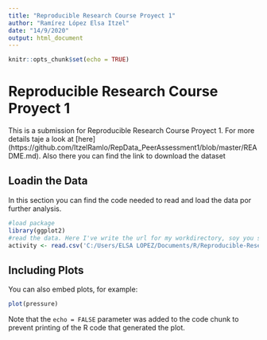 ```yaml
---
title: "Reproducible Research Course Proyect 1"
author: "Ramírez López Elsa Itzel"
date: "14/9/2020"
output: html_document
---
```


```r
knitr::opts_chunk$set(echo = TRUE)
```

# Reproducible Research Course Proyect 1 

This is a submission for Reproducible Research Course Proyect 1. For more details taje a look at [here] (https://github.com/ItzelRamlo/RepData_PeerAssessment1/blob/master/README.md). Also there you can find the link to download the dataset

## Loadin the Data 
In this section you can find the code needed to  read and load the data por further analysis.

```r
#load package
library(ggplot2)
#read the data. Here I've write the url for my workdirectory, soy you should change it. Ypu can find the url for ypur own work directory using **getwd()**
activity <- read.csv('C:/Users/ELSA LOPEZ/Documents/R/Reproducible-Research-Course-Proyect-1/activity.csv')

```

## Including Plots

You can also embed plots, for example:

```r
plot(pressure)
```

Note that the `echo = FALSE` parameter was added to the code chunk to prevent printing of the R code that generated the plot.
